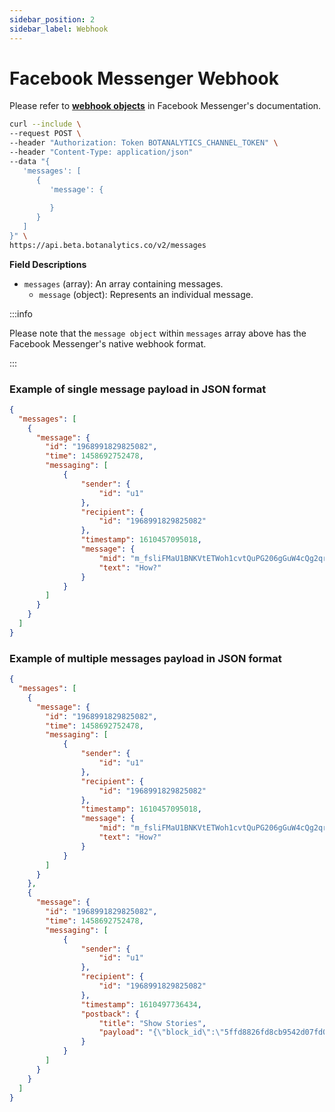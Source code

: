 ```yaml
---
sidebar_position: 2
sidebar_label: Webhook
---
```



# Facebook Messenger Webhook

<RunInPostmanButton/>

Please refer to **[webhook objects](https://developers.facebook.com/docs/messenger-platform/reference/webhook-events)** in Facebook Messenger's documentation.

```bash
curl --include \
--request POST \
--header "Authorization: Token BOTANALYTICS_CHANNEL_TOKEN" \
--header "Content-Type: application/json"
--data "{
   'messages': [
      {
         'message': {
           
         }
      }
   ]
}" \
https://api.beta.botanalytics.co/v2/messages
```

**Field Descriptions**

- `messages` (array): An array containing messages.
  - `message` (object): Represents an individual message.

:::info 

Please note that the `message object` within `messages` array above has the Facebook Messenger's native webhook format.

:::


### Example of single message payload in JSON format


```json
{
  "messages": [
    {
      "message": {
        "id": "1968991829825082",
        "time": 1458692752478,
        "messaging": [
            {
                "sender": {
                    "id": "u1"
                },
                "recipient": {
                    "id": "1968991829825082"
                },
                "timestamp": 1610457095018,
                "message": {
                    "mid": "m_fsliFMaU1BNKVtETWoh1cvtQuPG206gGuW4cQg2qr0cL7Fk2Lj4xGk32XeBTU0mJr2oH9EAzJL-Mo3LnDGrPQw",
                    "text": "How?"
                }
            }
        ]
      }
    }
  ]
}
```

### Example of multiple messages payload in JSON format


```json
{
  "messages": [
    {
      "message": {
        "id": "1968991829825082",
        "time": 1458692752478,
        "messaging": [
            {
	            "sender": {
	                "id": "u1"
	            },
	            "recipient": {
	                "id": "1968991829825082"
	            },
	            "timestamp": 1610457095018,
	            "message": {
	                "mid": "m_fsliFMaU1BNKVtETWoh1cvtQuPG206gGuW4cQg2qr0cL7Fk2Lj4xGk32XeBTU0mJr2oH9EAzJL-Mo3LnDGrPQw",
	                "text": "How?"
	            }
            }
        ]
      }
    },
    {
      "message": {
        "id": "1968991829825082",
        "time": 1458692752478,
        "messaging": [
            {
                "sender": {
                    "id": "u1"
                },
                "recipient": {
                    "id": "1968991829825082"
                },
                "timestamp": 1610497736434,
                "postback": {
                    "title": "Show Stories",
                    "payload": "{\"block_id\":\"5ffd8826fd8cb9542d07fd06\",\"card_id\":\"5ffd8827fd8cb9542d07fe2d\",\"hashcode\":1436742435,\"blocks\":[\"5ffd8826fd8cb9542d07fd00\",\"5ffd8826fd8cb9542d07fd07\"],\"action\":\"redirect\",\"__button_text__\":\"Show Stories\",\"__counter_id__\":\"5ffd8828fd8cb9542d07fe39\"}"
                }
            }
        ]
      }
    }
  ]
}
```


